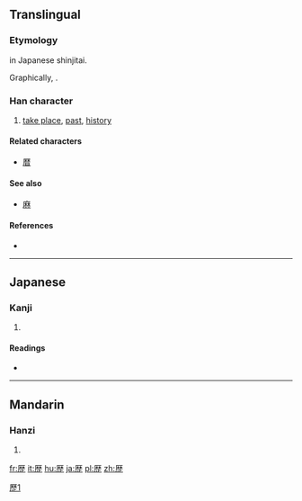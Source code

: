 {{also|歷|历}}
==Translingual==
{{ja-forms|歴|[[历]]|[[歷]]}}
===Etymology===
{{Han simp|歷|f=秝|t=林}} in Japanese shinjitai.

Graphically, {{Han compound|厂|林|止}}.

===Han character===
{{Han char|rn=77|rad=止|as=10|sn=14|four=|canj=一木木一 (MDDM)|ids=⿸[[𠩵]][[止]]}}

# [[take place]], [[past]], [[history]]

====Related characters====
* [[暦]]

====See also====
* [[麻]]

====References====
* {{Han ref|kx=0577.081|dkj=16334|hdz=21444.070|uh=6B74|ud=27508}}

[[Category:CJKV characters simplified differently in Japan and China|歷1]]

----

==Japanese==

===Kanji===
{{ja-kanji|grade=4|rs=止10|style=s|kyu=歷}}

# {{defn|lang=ja|sort=止10}}

====Readings====
* {{ja-readings|on=[[れき]] (reki), [[りゃく]] (ryaku)|kun=[[へる]] (heru)}}

----

==Mandarin==

===Hanzi===
{{cmn-hanzi|pin=[[lì]] ([[li4]])|wg=li<sup>4</sup>}}

# {{defn|lang=cmn|sort=止10}}

[[fr:歴]]
[[it:歴]]
[[hu:歴]]
[[ja:歴]]
[[pl:歴]]
[[zh:歴]]